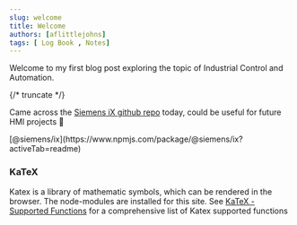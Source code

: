 ```yaml
---
slug: welcome
title: Welcome
authors: [aflittlejohns]
tags: [ Log Book , Notes]
---
```


Welcome to my first blog post exploring the topic of Industrial Control and Automation.

{/* truncate */}

Came across the [Siemens iX github repo](https://github.com/siemens/ix) today, could be useful for future HMI projects :thinking:


<div style={{ display: "grid" }}>
<IconNpm title="npm icon" className="npm-icon"/> [@siemens/ix](https://www.npmjs.com/package/@siemens/ix?activeTab=readme)
</div>

### KaTeX

Katex is a library of mathematic symbols, which can be rendered in the browser. The node-modules are installed for this
site. See [KaTeX - Supported Functions](https://katex.org/docs/supported) for a comprehensive list of Katex supported
functions